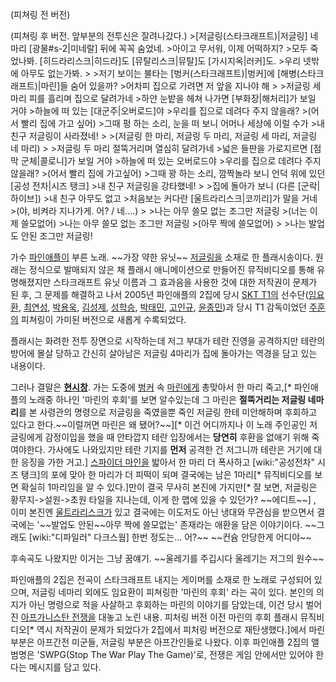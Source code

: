 {{{#!html
<object width="480" height="390"><param name="movie" value="http://www.youtube.com/v/KKDBa4_UDes?version=3&amp;hl=ko_KR"></param><param name="allowFullScreen" value="true"></param><param name="allowscriptaccess" value="always"></param><embed src="http://www.youtube.com/v/KKDBa4_UDes?version=3&amp;hl=ko_KR" type="application/x-shockwave-flash" width="480" height="390" allowscriptaccess="always" allowfullscreen="true"></embed></object>
}}}
(피쳐링 전 버전)

{{{#!html
<object width="480" height="390"><param name="movie" value="http://www.youtube.com/v/b6BZ9YYTEaM?version=3&amp;hl=ko_KR"></param><param name="allowFullScreen" value="true"></param><param name="allowscriptaccess" value="always"></param><embed src="http://www.youtube.com/v/b6BZ9YYTEaM?version=3&amp;hl=ko_KR" type="application/x-shockwave-flash" width="480" height="390" allowscriptaccess="always" allowfullscreen="true"></embed></object>
}}}
(피쳐링 후 버전. 앞부분의 전투신은 잘려나갔다.)
>[저글링(스타크래프트)|저글링] 네 마리 [광물#s-2|미네랄] 뒤에 꼭꼭 숨었네.
>아이고 무서워, 이제 어떡하지?
>모두 죽었나봐. [히드라리스크|히드라]도 [뮤탈리스크|뮤탈]도 [가시지옥|러커]도.
>우리 넷밖에 아무도 없는가봐.
>
>저기 보이는 불타는 [벙커(스타크래프트)|벙커]에 [해병(스타크래프트)|마린]들 숨어 있을까?
>어차피 집으로 가려면 저 앞을 지나야 해
>
>저글링 세마리 피를 흘리며 집으로 달려가네
>하얀 눈밭을 헤쳐 나가면 [부화장|해처리]가 보일 거야
>하늘에 떠 있는 [대군주|오버로드]야
>우리를 집으로 데려다 주지 않을래?
>(어서 빨리 집에 가고 싶어)
>그때 펑 하는 소리, 눈을 떠 보니 어머나 세상에 이럴 수가
>내 친구 저글링이 사라졌네!
>
>(저글링 한 마리, 저글링 두 마리, 저글링 세 마리, 저글링 네 마리)
>
>저글링 두 마리 절뚝거리며 열심히 달려가네
>넓은 들판을 가로지르면 [점막 군체|콜로니]가 보일 거야
>하늘에 떠 있는 오버로드야
>우리를 집으로 데려다 주지 않을래?
>(어서 빨리 집에 가고싶어)
>그때 꽝 하는 소리, 깜짝놀라 보니 언덕 위에 있던 [공성 전차|시즈 탱크]
>내 친구 저글링을 강타했네!
>
>집에 돌아가 보니 (다른 [군락|하이브])
>내 친구 아무도 없고
>처음보는 커다란 [울트라리스크|코끼리]가 말을 거네
>(야, 비켜라 지나가게. 어? / 네....)
>
>나는 아무 쓸모 없는 조그만 저글링
>(너는 이제 쓸모없어)
>나는 아무 쓸모 없는 조그만 저글링
>(아무 짝에 쓸모없어)
>
>나는 발업도 안된 조그만 저글링!

가수 [[파인애플]]이 부른 노래. ~~가장 약한 유닛~~ [[저글링]]을 소재로 한 플래시송이다.
원래는 정식으로 발매되지 않은 채 플래시 애니메이션으로 만들어진 뮤직비디오를 통해 유명해졌지만 스타크래프트 유닛 이름과 그 효과음을 사용한 것에 대한 저작권이 문제가 된 후, 그 문제를 해결하고 나서 2005년 파인애플의 2집에 당시 [[SKT T1]]의 선수단([[임요환]], [[최연성]], [[박용욱]], [[김성제]], [[성학승]], [[박태민]], [[고인규]], [[윤종민]])과 당시 T1 감독이었던 [[주훈]]의 피쳐링이 가미된 버전으로 새롭게 수록되었다. 

플래시는 화려한 전투 장면으로 시작하는데 저그 부대가 테란 진영을 공격하지만 테란의 방어에 몰살 당하고 간신히 살아남은 저글링 4마리가 집에 돌아가는 역경을 담고 있는 내용이다.

그러나 결말은 '''[[현시창]]'''. 가는 도중에 [[벙커]] 속 [[마린]]에게 총맞아서 한 마리 죽고,[* 파인애플의 노래중 하나인 '마린의 후회'를 보면 알수있는데 그 마린은 '''절뚝거리는 저글링 네마리'''를 본 사령관의 명령으로 저글링을 죽였을뿐 죽인 저글링 한테 미안해하며 후회하고 있다고 한다.~~이럴꺼면 마린은 왜 됐어?~~][* 이건 어디까지나 이 노래 주인공인 저글링에게 감정이입을 했을 때 안타깝지 테란 입장에서는 '''당연히''' 후환을 없애기 위해 죽여야한다. 가사에도 나와있지만 테란 기지를 '''먼저''' 공격한 건 저그니까 테란은 거기에 대한 응징을 가한 거고.] [[스파이더 마인]]을 밟아서 한 마리 더 폭사하고 [wiki:"공성전차" 시즈 탱크]의 포에 맞아 한 마리가 더 피떡이 되며 결국에는 남은 1마리[* 뮤직비디오를 보면 확실히 1마리임을 알 수 있다.]만이 결국 무사히 본진에 가지만[* 잘 보면, 저글링은 황무지->설원->초원 타일을 지나는데, 이게 한 맵에 있을 수 있던가? ~~에디트~~] , 이미 본진엔 [[울트라리스크]]가 있고 결국에는 이도저도 아닌 냉대와 무관심을 받으면서 결국에는 '~~발업도 안된~~아무 짝에 쓸모없는' 존재라는 애환을 담은 이야기이다.
~~그래도 [wiki:"디파일러" 다크스웜] 한번 정도는... 어?~~ ~~컨슘 안당한게 어디야~~

후속곡도 나왔지만 이거는 그냥 꿈얘기.
~~울레기를 주깁시다 울레기는 저그의 원수~~

파인애플의 2집은 전곡이 스타크래프트 내지는 게이머를 소재로 한 노래로 구성되어 있으며, 저글링 네마리 외에도 임요환이 피쳐링한 '마린의 후회' 라는 곡이 있다. 본인의 의지가 아닌 명령으로 적을 사살하고 후회하는 마린의 이야기를 담았는데, 이건 당시 벌어진 [[아프가니스탄 전쟁]]을 대놓고 노린 내용. 피처링 버전 이전 마린의 후회 플래시 뮤직비디오[* 역시 저작권이 문제가 되었다가 2집에서 피처링 버전으로 재탄생했다.]에서 마린 부분은 아프간전 미군들, 저글링 부분은 아프간인들로 나왔다. 이후 파인애플 2집의 앨범명은 'SWPG(Stop The War Play The Game)'로, 전쟁은 게임 안에서만 있어야 한다는 메시지를 담고 있다.
